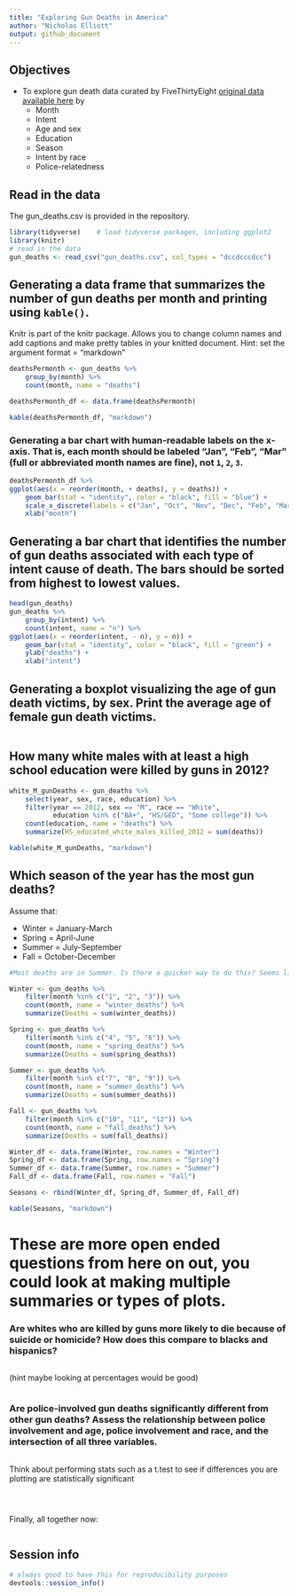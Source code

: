 ---
title: "Exploring Gun Deaths in America"
author: "Nicholas Elliott"
output: github_document
---

## Objectives
* To explore gun death data curated by FiveThirtyEight [original data available here](https://github.com/fivethirtyeight/guns-data) by
    * Month
    * Intent
    * Age and sex
    * Education
    * Season
    * Intent by race
    * Police-relatedness 

## Read in the data

The gun_deaths.csv is provided in the repository. 
```{r load-data, message=FALSE, warning=FALSE}
library(tidyverse)    # load tidyverse packages, including ggplot2
library(knitr)
# read in the data
gun_deaths <- read_csv("gun_deaths.csv", col_types = "dccdcccdcc")

```

## Generating a data frame that summarizes the number of gun deaths per month and printing using `kable()`. 

Knitr is part of the knitr package. Allows you to change column names and add captions and make pretty tables in your knitted document. Hint: set the argument format = "markdown"


```{r month, warning=FALSE}
deathsPermonth <- gun_deaths %>%
    group_by(month) %>%
    count(month, name = "deaths")

deathsPermonth_df <- data.frame(deathsPermonth)

kable(deathsPermonth_df, "markdown")

```


### Generating a bar chart with human-readable labels on the x-axis. That is, each month should be labeled "Jan", "Feb", "Mar" (full or abbreviated month names are fine), not `1`, `2`, `3`.

```{r month_chart}

deathsPermonth_df %>%
ggplot(aes(x = reorder(month, + deaths), y = deaths)) +
    geom_bar(stat = "identity", color = "black", fill = "blue") +
    scale_x_discrete(labels = c("Jan", "Oct", "Nov", "Dec", "Feb", "Mar", "Apr", "May", "Jun", "Jul", "Aug", "Sep")) +
    xlab("month")

```

## Generating a bar chart that identifies the number of gun deaths associated with each type of intent cause of death. The bars should be sorted from highest to lowest values.

```{r intent}
head(gun_deaths)
gun_deaths %>%
    group_by(intent) %>%
    count(intent, name = "n") %>%
ggplot(aes(x = reorder(intent, - n), y = n)) +
    geom_bar(stat = "identity", color = "black", fill = "green") +
    ylab("deaths") +
    xlab("intent")

```

## Generating a boxplot visualizing the age of gun death victims, by sex. Print the average age of female gun death victims.

```{r age_&_sex}


```


## How many white males with at least a high school education were killed by guns in 2012?

```{r education}

white_M_gunDeaths <- gun_deaths %>%
    select(year, sex, race, education) %>%
    filter(year == 2012, sex == "M", race == "White", 
           education %in% c("BA+", "HS/GED", "Some college")) %>%
    count(education, name = "deaths") %>%
    summarize(HS_educated_white_males_killed_2012 = sum(deaths))

kable(white_M_gunDeaths, "markdown")

```


## Which season of the year has the most gun deaths?

Assume that:

* Winter = January-March
* Spring = April-June
* Summer = July-September
* Fall = October-December

```{r season}
#Most deaths are in Summer. Is there a quicker way to do this? Seems like a lot for a little.

Winter <- gun_deaths %>%
    filter(month %in% c("1", "2", "3")) %>%
    count(month, name = "winter_deaths") %>%
    summarize(Deaths = sum(winter_deaths))

Spring <- gun_deaths %>%
    filter(month %in% c("4", "5", "6")) %>%
    count(month, name = "spring_deaths") %>%
    summarize(Deaths = sum(spring_deaths))

Summer <- gun_deaths %>%
    filter(month %in% c("7", "8", "9")) %>%
    count(month, name = "summer_deaths") %>%
    summarize(Deaths = sum(summer_deaths))

Fall <- gun_deaths %>%
    filter(month %in% c("10", "11", "12")) %>%
    count(month, name = "fall_deaths") %>%
    summarize(Deaths = sum(fall_deaths))

Winter_df <- data.frame(Winter, row.names = "Winter")
Spring_df <- data.frame(Spring, row.names = "Spring")
Summer_df <- data.frame(Summer, row.names = "Summer")
Fall_df <- data.frame(Fall, row.names = "Fall")

Seasons <- rbind(Winter_df, Spring_df, Summer_df, Fall_df)

kable(Seasons, "markdown")

```


# These are more open ended questions from here on out, you could look at making multiple summaries or types of plots. 

### Are whites who are killed by guns more likely to die because of suicide or homicide? How does this compare to blacks and hispanics?

```{r race}

```

(hint maybe looking at percentages would be good)
```{r race_2}

```


### Are police-involved gun deaths significantly different from other gun deaths? Assess the relationship between police involvement and age, police involvement and race, and the intersection of all three variables.

```{r police}

```

Think about performing stats such as a t.test to see if differences you are plotting are statistically significant

```{r stats?}


```


```{r police_2}

```

```{r stats_2?}


```


Finally, all together now:
```{r police_3}

```


## Session info

```{r}
# always good to have this for reproducibility purposes
devtools::session_info()
```

